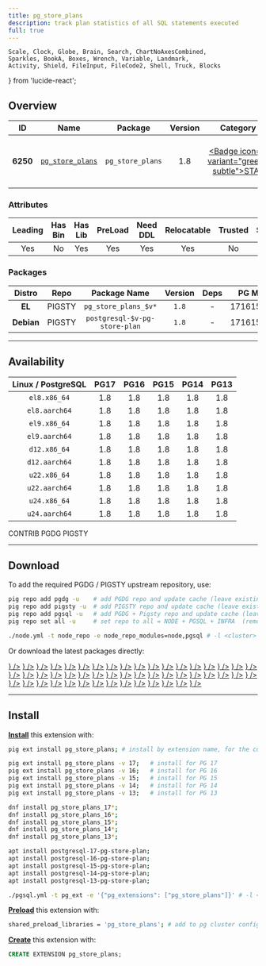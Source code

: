 ```yaml
---
title: pg_store_plans
description: track plan statistics of all SQL statements executed
full: true
---
```


    Scale, Clock, Globe, Brain, Search, ChartNoAxesCombined,
    Sparkles, BookA, Boxes, Wrench, Variable, Landmark,
    Activity, Shield, FileInput, FileCode2, Shell, Truck, Blocks
} from 'lucide-react';

## Overview

| <TooltipIconButton tooltip="Extension unique identifier" side="top">ID</TooltipIconButton> | <TooltipIconButton tooltip="Extension name" side="top">Name</TooltipIconButton> | <TooltipIconButton tooltip="Package name for installation" side="top">Package</TooltipIconButton> | <TooltipIconButton tooltip="Latest available extension version" side="top">Version</TooltipIconButton> | <TooltipIconButton tooltip="Extension category" side="top">Category</TooltipIconButton> | <TooltipIconButton tooltip="Open source license" side="top">License</TooltipIconButton> | <TooltipIconButton tooltip="Programming language" side="top">Lang</TooltipIconButton> |
|:--------:|:--------:|:----------:|:--------------:|:---------------------------------------:|:------------------------------------------------------:|:----:|
| **6250** | [`pg_store_plans`](https://github.com/ossc-db/pg_store_plans) | `pg_store_plans` | 1.8 | <a href="/ext/stat" className="no-underline"><Badge icon={<Activity />} variant="green-subtle">STAT</Badge></a> | <a href="/ext/list/license#bsd-3-clause" className="no-underline"><Badge icon={<Scale />} variant="blue-subtle">BSD 3-Clause</Badge></a> | <a href="/ext/list/lang#c"><Badge icon={<FileCode2 />} variant="blue-subtle">C</Badge></a> |

### Attributes

| <TooltipIconButton tooltip="The Primary Leading extension in the Package" side="top">Leading</TooltipIconButton> | <TooltipIconButton tooltip="Contains binary utils" side="top">Has Bin</TooltipIconButton> | <TooltipIconButton tooltip="Contains .so shared library files" side="top">Has Lib</TooltipIconButton> | <TooltipIconButton tooltip="Requires preloading via shared_preload_libraries" side="top">PreLoad</TooltipIconButton> | <TooltipIconButton tooltip="Requires CREATE EXTENSION DDL command" side="top">Need DDL</TooltipIconButton> | <TooltipIconButton tooltip="Can be installed in any schema" side="top">Relocatable</TooltipIconButton> | <TooltipIconButton tooltip="Can be created by non-superuser" side="top">Trusted</TooltipIconButton> | <TooltipIconButton tooltip="Schemas used by this extension" side="top">Schemas</TooltipIconButton> |
|:-------:|:-------:|:-------:|:-------:|:--------:|:-----------:|:-------:|:-------:|
| Yes | No | Yes | Yes | Yes | Yes | No | - |

### Packages

| <TooltipIconButton tooltip="Linux distribution family, EL or Debian" side="top">Distro</TooltipIconButton> | <TooltipIconButton tooltip="Package repository" side="top">Repo</TooltipIconButton> | <TooltipIconButton tooltip="The RPM/DEB Package Name Pattern (replace $v with real pg major)" side="top">Package Name</TooltipIconButton> | <TooltipIconButton tooltip="Latest package version" side="top">Version</TooltipIconButton> | <TooltipIconButton tooltip="RPM/DEB Package dependencies" side="top">Deps</TooltipIconButton> | <TooltipIconButton tooltip="Available in these PostgreSQL Major Versions" side="top">PG Major</TooltipIconButton> |
|:----------:|:--------:|:------------------------:|:-----------:|:------------:|:------------------:|
|   **EL**   | <Badge variant="amber-subtle"><span className="font-bold">PIGSTY</span></Badge> | `pg_store_plans_$v*` | `1.8` | - | <Badge variant="green-subtle">17</Badge><Badge variant="green-subtle">16</Badge><Badge variant="green-subtle">15</Badge><Badge variant="green-subtle">14</Badge><Badge variant="green-subtle">13</Badge> |
| **Debian** | <Badge variant="amber-subtle"><span className="font-bold">PIGSTY</span></Badge> | `postgresql-$v-pg-store-plan` | `1.8` | - | <Badge variant="green-subtle">17</Badge><Badge variant="green-subtle">16</Badge><Badge variant="green-subtle">15</Badge><Badge variant="green-subtle">14</Badge><Badge variant="green-subtle">13</Badge> |



------

## Availability

| <TooltipIconButton tooltip="Linux Distro Arch / PostgreSQL Major Version" side="top">Linux / PostgreSQL </TooltipIconButton> | **PG17** | **PG16** | **PG15** | **PG14** | **PG13** |
|:-----:|:-----:|:-----:|:-----:|:-----:|:-----:|
| `el8.x86_64` | <Badge variant="amber-subtle">1.8</Badge> | <Badge variant="amber-subtle">1.8</Badge> | <Badge variant="amber-subtle">1.8</Badge> | <Badge variant="amber-subtle">1.8</Badge> | <Badge variant="amber-subtle">1.8</Badge> |
| `el8.aarch64` | <Badge variant="amber-subtle">1.8</Badge> | <Badge variant="amber-subtle">1.8</Badge> | <Badge variant="amber-subtle">1.8</Badge> | <Badge variant="amber-subtle">1.8</Badge> | <Badge variant="amber-subtle">1.8</Badge> |
| `el9.x86_64` | <Badge variant="amber-subtle">1.8</Badge> | <Badge variant="amber-subtle">1.8</Badge> | <Badge variant="amber-subtle">1.8</Badge> | <Badge variant="amber-subtle">1.8</Badge> | <Badge variant="amber-subtle">1.8</Badge> |
| `el9.aarch64` | <Badge variant="amber-subtle">1.8</Badge> | <Badge variant="amber-subtle">1.8</Badge> | <Badge variant="amber-subtle">1.8</Badge> | <Badge variant="amber-subtle">1.8</Badge> | <Badge variant="amber-subtle">1.8</Badge> |
| `d12.x86_64` | <Badge variant="amber-subtle">1.8</Badge> | <Badge variant="amber-subtle">1.8</Badge> | <Badge variant="amber-subtle">1.8</Badge> | <Badge variant="amber-subtle">1.8</Badge> | <Badge variant="amber-subtle">1.8</Badge> |
| `d12.aarch64` | <Badge variant="amber-subtle">1.8</Badge> | <Badge variant="amber-subtle">1.8</Badge> | <Badge variant="amber-subtle">1.8</Badge> | <Badge variant="amber-subtle">1.8</Badge> | <Badge variant="amber-subtle">1.8</Badge> |
| `u22.x86_64` | <Badge variant="amber-subtle">1.8</Badge> | <Badge variant="amber-subtle">1.8</Badge> | <Badge variant="amber-subtle">1.8</Badge> | <Badge variant="amber-subtle">1.8</Badge> | <Badge variant="amber-subtle">1.8</Badge> |
| `u22.aarch64` | <Badge variant="amber-subtle">1.8</Badge> | <Badge variant="amber-subtle">1.8</Badge> | <Badge variant="amber-subtle">1.8</Badge> | <Badge variant="amber-subtle">1.8</Badge> | <Badge variant="amber-subtle">1.8</Badge> |
| `u24.x86_64` | <Badge variant="amber-subtle">1.8</Badge> | <Badge variant="amber-subtle">1.8</Badge> | <Badge variant="amber-subtle">1.8</Badge> | <Badge variant="amber-subtle">1.8</Badge> | <Badge variant="amber-subtle">1.8</Badge> |
| `u24.aarch64` | <Badge variant="amber-subtle">1.8</Badge> | <Badge variant="amber-subtle">1.8</Badge> | <Badge variant="amber-subtle">1.8</Badge> | <Badge variant="amber-subtle">1.8</Badge> | <Badge variant="amber-subtle">1.8</Badge> |

<Badge variant="green-subtle"><span className="font-black">CONTRIB</span></Badge> <Badge variant="blue-subtle"><span className="font-black">PGDG</span></Badge> <Badge variant="amber-subtle"><span className="font-black">PIGSTY</span></Badge>

------

## Download

To add the required PGDG / PIGSTY upstream repository, use:

```bash tab="pig"
pig repo add pgdg -u    # add PGDG repo and update cache (leave existing repos)
pig repo add pigsty -u  # add PIGSTY repo and update cache (leave existing repos)
pig repo add pgsql -u   # add PGDG + Pigsty repo and update cache (leave existing repos)
pig repo set all -u     # set repo to all = NODE + PGSQL + INFRA  (remove existing repos)
```
```bash tab="pigsty"
./node.yml -t node_repo -e node_repo_modules=node,pgsql # -l <cluster>
```

Or download the latest packages directly:

<Files>
    <Folder name="el8.x86_64">
        <a href="https://repo.pigsty.io/yum/pgsql/el8.x86_64/pg_store_plans_17-1.8-2PIGSTY.el8.x86_64.rpm"><File name="pg_store_plans_17-1.8-2PIGSTY.el8.x86_64.rpm" icon={<Package className="text-emerald-500" />} /></a>
        <a href="https://repo.pigsty.io/yum/pgsql/el8.x86_64/pg_store_plans_16-1.8-2PIGSTY.el8.x86_64.rpm"><File name="pg_store_plans_16-1.8-2PIGSTY.el8.x86_64.rpm" icon={<Package className="text-emerald-500" />} /></a>
        <a href="https://repo.pigsty.io/yum/pgsql/el8.x86_64/pg_store_plans_15-1.8-2PIGSTY.el8.x86_64.rpm"><File name="pg_store_plans_15-1.8-2PIGSTY.el8.x86_64.rpm" icon={<Package className="text-emerald-500" />} /></a>
        <a href="https://repo.pigsty.io/yum/pgsql/el8.x86_64/pg_store_plans_14-1.8-2PIGSTY.el8.x86_64.rpm"><File name="pg_store_plans_14-1.8-2PIGSTY.el8.x86_64.rpm" icon={<Package className="text-emerald-500" />} /></a>
        <a href="https://repo.pigsty.io/yum/pgsql/el8.x86_64/pg_store_plans_13-1.8-2PIGSTY.el8.x86_64.rpm"><File name="pg_store_plans_13-1.8-2PIGSTY.el8.x86_64.rpm" icon={<Package className="text-emerald-500" />} /></a>
    </Folder>
    <Folder name="el8.aarch64">
        <a href="https://repo.pigsty.io/yum/pgsql/el8.aarch64/pg_store_plans_17-1.8-2PIGSTY.el8.aarch64.rpm"><File name="pg_store_plans_17-1.8-2PIGSTY.el8.aarch64.rpm" icon={<Package className="text-orange-500" />} /></a>
        <a href="https://repo.pigsty.io/yum/pgsql/el8.aarch64/pg_store_plans_16-1.8-2PIGSTY.el8.aarch64.rpm"><File name="pg_store_plans_16-1.8-2PIGSTY.el8.aarch64.rpm" icon={<Package className="text-orange-500" />} /></a>
        <a href="https://repo.pigsty.io/yum/pgsql/el8.aarch64/pg_store_plans_15-1.8-2PIGSTY.el8.aarch64.rpm"><File name="pg_store_plans_15-1.8-2PIGSTY.el8.aarch64.rpm" icon={<Package className="text-orange-500" />} /></a>
        <a href="https://repo.pigsty.io/yum/pgsql/el8.aarch64/pg_store_plans_14-1.8-2PIGSTY.el8.aarch64.rpm"><File name="pg_store_plans_14-1.8-2PIGSTY.el8.aarch64.rpm" icon={<Package className="text-orange-500" />} /></a>
        <a href="https://repo.pigsty.io/yum/pgsql/el8.aarch64/pg_store_plans_13-1.8-2PIGSTY.el8.aarch64.rpm"><File name="pg_store_plans_13-1.8-2PIGSTY.el8.aarch64.rpm" icon={<Package className="text-orange-500" />} /></a>
    </Folder>
    <Folder name="el9.x86_64">
        <a href="https://repo.pigsty.io/yum/pgsql/el9.x86_64/pg_store_plans_17-1.8-2PIGSTY.el9.x86_64.rpm"><File name="pg_store_plans_17-1.8-2PIGSTY.el9.x86_64.rpm" icon={<Package className="text-emerald-500" />} /></a>
        <a href="https://repo.pigsty.io/yum/pgsql/el9.x86_64/pg_store_plans_16-1.8-2PIGSTY.el9.x86_64.rpm"><File name="pg_store_plans_16-1.8-2PIGSTY.el9.x86_64.rpm" icon={<Package className="text-emerald-500" />} /></a>
        <a href="https://repo.pigsty.io/yum/pgsql/el9.x86_64/pg_store_plans_15-1.8-2PIGSTY.el9.x86_64.rpm"><File name="pg_store_plans_15-1.8-2PIGSTY.el9.x86_64.rpm" icon={<Package className="text-emerald-500" />} /></a>
        <a href="https://repo.pigsty.io/yum/pgsql/el9.x86_64/pg_store_plans_14-1.8-2PIGSTY.el9.x86_64.rpm"><File name="pg_store_plans_14-1.8-2PIGSTY.el9.x86_64.rpm" icon={<Package className="text-emerald-500" />} /></a>
        <a href="https://repo.pigsty.io/yum/pgsql/el9.x86_64/pg_store_plans_13-1.8-2PIGSTY.el9.x86_64.rpm"><File name="pg_store_plans_13-1.8-2PIGSTY.el9.x86_64.rpm" icon={<Package className="text-emerald-500" />} /></a>
    </Folder>
    <Folder name="el9.aarch64">
        <a href="https://repo.pigsty.io/yum/pgsql/el9.aarch64/pg_store_plans_17-1.8-2PIGSTY.el9.aarch64.rpm"><File name="pg_store_plans_17-1.8-2PIGSTY.el9.aarch64.rpm" icon={<Package className="text-orange-500" />} /></a>
        <a href="https://repo.pigsty.io/yum/pgsql/el9.aarch64/pg_store_plans_16-1.8-2PIGSTY.el9.aarch64.rpm"><File name="pg_store_plans_16-1.8-2PIGSTY.el9.aarch64.rpm" icon={<Package className="text-orange-500" />} /></a>
        <a href="https://repo.pigsty.io/yum/pgsql/el9.aarch64/pg_store_plans_15-1.8-2PIGSTY.el9.aarch64.rpm"><File name="pg_store_plans_15-1.8-2PIGSTY.el9.aarch64.rpm" icon={<Package className="text-orange-500" />} /></a>
        <a href="https://repo.pigsty.io/yum/pgsql/el9.aarch64/pg_store_plans_14-1.8-2PIGSTY.el9.aarch64.rpm"><File name="pg_store_plans_14-1.8-2PIGSTY.el9.aarch64.rpm" icon={<Package className="text-orange-500" />} /></a>
        <a href="https://repo.pigsty.io/yum/pgsql/el9.aarch64/pg_store_plans_13-1.8-2PIGSTY.el9.aarch64.rpm"><File name="pg_store_plans_13-1.8-2PIGSTY.el9.aarch64.rpm" icon={<Package className="text-orange-500" />} /></a>
    </Folder>
    <Folder name="d12.x86_64">
        <a href="https://repo.pigsty.io/apt/pgsql/bookworm/pool/main/p/pg-store-plan/postgresql-17-pg-store-plan_1.8-2PIGSTY~bookworm_amd64.deb"><File name="postgresql-17-pg-store-plan_1.8-2PIGSTY~bookworm_amd64.deb" icon={<Box className="text-emerald-500" />} /></a>
        <a href="https://repo.pigsty.io/apt/pgsql/bookworm/pool/main/p/pg-store-plan/postgresql-16-pg-store-plan_1.8-2PIGSTY~bookworm_amd64.deb"><File name="postgresql-16-pg-store-plan_1.8-2PIGSTY~bookworm_amd64.deb" icon={<Box className="text-emerald-500" />} /></a>
        <a href="https://repo.pigsty.io/apt/pgsql/bookworm/pool/main/p/pg-store-plan/postgresql-15-pg-store-plan_1.8-2PIGSTY~bookworm_amd64.deb"><File name="postgresql-15-pg-store-plan_1.8-2PIGSTY~bookworm_amd64.deb" icon={<Box className="text-emerald-500" />} /></a>
        <a href="https://repo.pigsty.io/apt/pgsql/bookworm/pool/main/p/pg-store-plan/postgresql-14-pg-store-plan_1.8-2PIGSTY~bookworm_amd64.deb"><File name="postgresql-14-pg-store-plan_1.8-2PIGSTY~bookworm_amd64.deb" icon={<Box className="text-emerald-500" />} /></a>
        <a href="https://repo.pigsty.io/apt/pgsql/bookworm/pool/main/p/pg-store-plan/postgresql-13-pg-store-plan_1.8-2PIGSTY~bookworm_amd64.deb"><File name="postgresql-13-pg-store-plan_1.8-2PIGSTY~bookworm_amd64.deb" icon={<Box className="text-emerald-500" />} /></a>
    </Folder>
    <Folder name="d12.aarch64">
        <a href="https://repo.pigsty.io/apt/pgsql/bookworm/pool/main/p/pg-store-plan/postgresql-17-pg-store-plan_1.8-2PIGSTY~bookworm_arm64.deb"><File name="postgresql-17-pg-store-plan_1.8-2PIGSTY~bookworm_arm64.deb" icon={<Box className="text-orange-500" />} /></a>
        <a href="https://repo.pigsty.io/apt/pgsql/bookworm/pool/main/p/pg-store-plan/postgresql-16-pg-store-plan_1.8-2PIGSTY~bookworm_arm64.deb"><File name="postgresql-16-pg-store-plan_1.8-2PIGSTY~bookworm_arm64.deb" icon={<Box className="text-orange-500" />} /></a>
        <a href="https://repo.pigsty.io/apt/pgsql/bookworm/pool/main/p/pg-store-plan/postgresql-15-pg-store-plan_1.8-2PIGSTY~bookworm_arm64.deb"><File name="postgresql-15-pg-store-plan_1.8-2PIGSTY~bookworm_arm64.deb" icon={<Box className="text-orange-500" />} /></a>
        <a href="https://repo.pigsty.io/apt/pgsql/bookworm/pool/main/p/pg-store-plan/postgresql-14-pg-store-plan_1.8-2PIGSTY~bookworm_arm64.deb"><File name="postgresql-14-pg-store-plan_1.8-2PIGSTY~bookworm_arm64.deb" icon={<Box className="text-orange-500" />} /></a>
        <a href="https://repo.pigsty.io/apt/pgsql/bookworm/pool/main/p/pg-store-plan/postgresql-13-pg-store-plan_1.8-2PIGSTY~bookworm_arm64.deb"><File name="postgresql-13-pg-store-plan_1.8-2PIGSTY~bookworm_arm64.deb" icon={<Box className="text-orange-500" />} /></a>
    </Folder>
    <Folder name="u22.x86_64">
        <a href="https://repo.pigsty.io/apt/pgsql/jammy/pool/main/p/pg-store-plan/postgresql-17-pg-store-plan_1.8-2PIGSTY~jammy_amd64.deb"><File name="postgresql-17-pg-store-plan_1.8-2PIGSTY~jammy_amd64.deb" icon={<Box className="text-emerald-500" />} /></a>
        <a href="https://repo.pigsty.io/apt/pgsql/jammy/pool/main/p/pg-store-plan/postgresql-16-pg-store-plan_1.8-2PIGSTY~jammy_amd64.deb"><File name="postgresql-16-pg-store-plan_1.8-2PIGSTY~jammy_amd64.deb" icon={<Box className="text-emerald-500" />} /></a>
        <a href="https://repo.pigsty.io/apt/pgsql/jammy/pool/main/p/pg-store-plan/postgresql-15-pg-store-plan_1.8-2PIGSTY~jammy_amd64.deb"><File name="postgresql-15-pg-store-plan_1.8-2PIGSTY~jammy_amd64.deb" icon={<Box className="text-emerald-500" />} /></a>
        <a href="https://repo.pigsty.io/apt/pgsql/jammy/pool/main/p/pg-store-plan/postgresql-14-pg-store-plan_1.8-2PIGSTY~jammy_amd64.deb"><File name="postgresql-14-pg-store-plan_1.8-2PIGSTY~jammy_amd64.deb" icon={<Box className="text-emerald-500" />} /></a>
        <a href="https://repo.pigsty.io/apt/pgsql/jammy/pool/main/p/pg-store-plan/postgresql-13-pg-store-plan_1.8-2PIGSTY~jammy_amd64.deb"><File name="postgresql-13-pg-store-plan_1.8-2PIGSTY~jammy_amd64.deb" icon={<Box className="text-emerald-500" />} /></a>
    </Folder>
    <Folder name="u22.aarch64">
        <a href="https://repo.pigsty.io/apt/pgsql/jammy/pool/main/p/pg-store-plan/postgresql-17-pg-store-plan_1.8-2PIGSTY~jammy_arm64.deb"><File name="postgresql-17-pg-store-plan_1.8-2PIGSTY~jammy_arm64.deb" icon={<Box className="text-orange-500" />} /></a>
        <a href="https://repo.pigsty.io/apt/pgsql/jammy/pool/main/p/pg-store-plan/postgresql-16-pg-store-plan_1.8-2PIGSTY~jammy_arm64.deb"><File name="postgresql-16-pg-store-plan_1.8-2PIGSTY~jammy_arm64.deb" icon={<Box className="text-orange-500" />} /></a>
        <a href="https://repo.pigsty.io/apt/pgsql/jammy/pool/main/p/pg-store-plan/postgresql-15-pg-store-plan_1.8-2PIGSTY~jammy_arm64.deb"><File name="postgresql-15-pg-store-plan_1.8-2PIGSTY~jammy_arm64.deb" icon={<Box className="text-orange-500" />} /></a>
        <a href="https://repo.pigsty.io/apt/pgsql/jammy/pool/main/p/pg-store-plan/postgresql-14-pg-store-plan_1.8-2PIGSTY~jammy_arm64.deb"><File name="postgresql-14-pg-store-plan_1.8-2PIGSTY~jammy_arm64.deb" icon={<Box className="text-orange-500" />} /></a>
        <a href="https://repo.pigsty.io/apt/pgsql/jammy/pool/main/p/pg-store-plan/postgresql-13-pg-store-plan_1.8-2PIGSTY~jammy_arm64.deb"><File name="postgresql-13-pg-store-plan_1.8-2PIGSTY~jammy_arm64.deb" icon={<Box className="text-orange-500" />} /></a>
    </Folder>
    <Folder name="u24.x86_64">
        <a href="https://repo.pigsty.io/apt/pgsql/noble/pool/main/p/pg-store-plan/postgresql-17-pg-store-plan_1.8-2PIGSTY~noble_amd64.deb"><File name="postgresql-17-pg-store-plan_1.8-2PIGSTY~noble_amd64.deb" icon={<Box className="text-emerald-500" />} /></a>
        <a href="https://repo.pigsty.io/apt/pgsql/noble/pool/main/p/pg-store-plan/postgresql-16-pg-store-plan_1.8-2PIGSTY~noble_amd64.deb"><File name="postgresql-16-pg-store-plan_1.8-2PIGSTY~noble_amd64.deb" icon={<Box className="text-emerald-500" />} /></a>
        <a href="https://repo.pigsty.io/apt/pgsql/noble/pool/main/p/pg-store-plan/postgresql-15-pg-store-plan_1.8-2PIGSTY~noble_amd64.deb"><File name="postgresql-15-pg-store-plan_1.8-2PIGSTY~noble_amd64.deb" icon={<Box className="text-emerald-500" />} /></a>
        <a href="https://repo.pigsty.io/apt/pgsql/noble/pool/main/p/pg-store-plan/postgresql-14-pg-store-plan_1.8-2PIGSTY~noble_amd64.deb"><File name="postgresql-14-pg-store-plan_1.8-2PIGSTY~noble_amd64.deb" icon={<Box className="text-emerald-500" />} /></a>
        <a href="https://repo.pigsty.io/apt/pgsql/noble/pool/main/p/pg-store-plan/postgresql-13-pg-store-plan_1.8-2PIGSTY~noble_amd64.deb"><File name="postgresql-13-pg-store-plan_1.8-2PIGSTY~noble_amd64.deb" icon={<Box className="text-emerald-500" />} /></a>
    </Folder>
    <Folder name="u24.aarch64">
        <a href="https://repo.pigsty.io/apt/pgsql/noble/pool/main/p/pg-store-plan/postgresql-17-pg-store-plan_1.8-2PIGSTY~noble_arm64.deb"><File name="postgresql-17-pg-store-plan_1.8-2PIGSTY~noble_arm64.deb" icon={<Box className="text-orange-500" />} /></a>
        <a href="https://repo.pigsty.io/apt/pgsql/noble/pool/main/p/pg-store-plan/postgresql-16-pg-store-plan_1.8-2PIGSTY~noble_arm64.deb"><File name="postgresql-16-pg-store-plan_1.8-2PIGSTY~noble_arm64.deb" icon={<Box className="text-orange-500" />} /></a>
        <a href="https://repo.pigsty.io/apt/pgsql/noble/pool/main/p/pg-store-plan/postgresql-15-pg-store-plan_1.8-2PIGSTY~noble_arm64.deb"><File name="postgresql-15-pg-store-plan_1.8-2PIGSTY~noble_arm64.deb" icon={<Box className="text-orange-500" />} /></a>
        <a href="https://repo.pigsty.io/apt/pgsql/noble/pool/main/p/pg-store-plan/postgresql-14-pg-store-plan_1.8-2PIGSTY~noble_arm64.deb"><File name="postgresql-14-pg-store-plan_1.8-2PIGSTY~noble_arm64.deb" icon={<Box className="text-orange-500" />} /></a>
        <a href="https://repo.pigsty.io/apt/pgsql/noble/pool/main/p/pg-store-plan/postgresql-13-pg-store-plan_1.8-2PIGSTY~noble_arm64.deb"><File name="postgresql-13-pg-store-plan_1.8-2PIGSTY~noble_arm64.deb" icon={<Box className="text-orange-500" />} /></a>
    </Folder>
</Files>

------

## Install

[**Install**](/docs/pgsql/ext/install) this extension with:

```bash tab="pig"
pig ext install pg_store_plans; # install by extension name, for the current active PG version

pig ext install pg_store_plans -v 17;   # install for PG 17
pig ext install pg_store_plans -v 16;   # install for PG 16
pig ext install pg_store_plans -v 15;   # install for PG 15
pig ext install pg_store_plans -v 14;   # install for PG 14
pig ext install pg_store_plans -v 13;   # install for PG 13
```
```bash tab="yum" 
dnf install pg_store_plans_17*;
dnf install pg_store_plans_16*;
dnf install pg_store_plans_15*;
dnf install pg_store_plans_14*;
dnf install pg_store_plans_13*;
```
```bash tab="apt" 
apt install postgresql-17-pg-store-plan;
apt install postgresql-16-pg-store-plan;
apt install postgresql-15-pg-store-plan;
apt install postgresql-14-pg-store-plan;
apt install postgresql-13-pg-store-plan;
```
```bash tab="ansible"
./pgsql.yml -t pg_ext -e '{"pg_extensions": ["pg_store_plans"]}' # -l <cls>
```

[**Preload**](/docs/pgsql/ext/load) this extension with:

```bash
shared_preload_libraries = 'pg_store_plans'; # add to pg cluster config
```

[**Create**](/docs/pgsql/ext/create) this extension with:

```sql
CREATE EXTENSION pg_store_plans;
```


